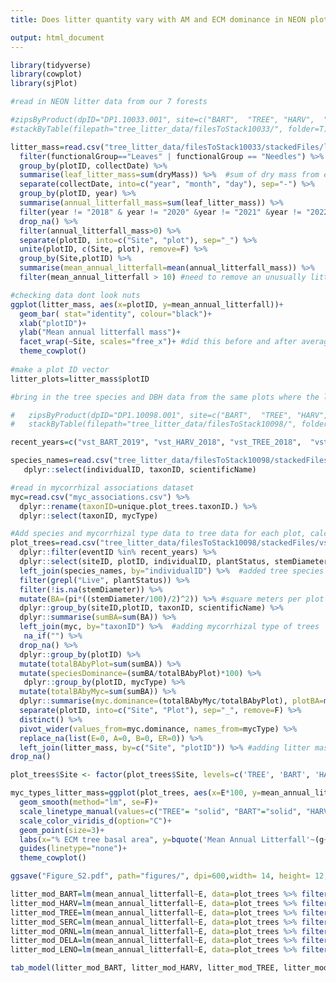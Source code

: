 ```yaml
---
title: Does litter quantity vary with AM and ECM dominance in NEON plots?

output: html_document
---
```


```r

library(tidyverse)
library(cowplot)
library(sjPlot)

#read in NEON litter data from our 7 forests

#zipsByProduct(dpID="DP1.10033.001", site=c("BART",  "TREE", "HARV",  "ORNL", "DELA", "LENO", "SERC"), package="basic", savepath="tree_litter_data/")  
#stackByTable(filepath="tree_litter_data/filesToStack10033/", folder=T)

litter_mass=read.csv("tree_litter_data/filesToStack10033/stackedFiles/ltr_massdata.csv") %>% 
  filter(functionalGroup=="Leaves" | functionalGroup == "Needles") %>% 
  group_by(plotID, collectDate) %>% 
  summarise(leaf_litter_mass=sum(dryMass)) %>%  #sum of dry mass from each plot on each collection date 
  separate(collectDate, into=c("year", "month", "day"), sep="-") %>% 
  group_by(plotID, year) %>% 
  summarise(annual_litterfall_mass=sum(leaf_litter_mass)) %>% 
  filter(year != "2018" & year != "2020" &year != "2021" &year != "2022") %>% 
  drop_na() %>% 
  filter(annual_litterfall_mass>0) %>% 
  separate(plotID, into=c("Site", "plot"), sep="_") %>% 
  unite(plotID, c(Site, plot), remove=F) %>% 
  group_by(Site,plotID) %>% 
  summarise(mean_annual_litterfall=mean(annual_litterfall_mass)) %>% 
  filter(mean_annual_litterfall > 10) #need to remove an unusually litterless plot in SERC (filtering to remove plots w/ less than 10g)

#checking data dont look nuts
ggplot(litter_mass, aes(x=plotID, y=mean_annual_litterfall))+
  geom_bar( stat="identity", colour="black")+
  xlab("plotID")+
  ylab("Mean annual litterfall mass")+
  facet_wrap(~Site, scales="free_x")+ #did this before and after averaging the years; with both years and site, use facet_grid
  theme_cowplot()
  
#make a plot ID vector
litter_plots=litter_mass$plotID

#bring in the tree species and DBH data from the same plots where the litter data is from:

#   zipsByProduct(dpID="DP1.10098.001", site=c("BART",  "TREE", "HARV",  "ORNL", "DELA", "LENO", "SERC"), package="basic", savepath="tree_litter_data/")  
#   stackByTable(filepath="tree_litter_data/filesToStack10098/", folder=T)

recent_years=c("vst_BART_2019", "vst_HARV_2018", "vst_TREE_2018",  "vst_ORNL_2017", "vst_DELA_2017", "vst_LENO_2018",  "vst_SERC_2018")

species_names=read.csv("tree_litter_data/filesToStack10098/stackedFiles/vst_mappingandtagging.csv") %>% 
   dplyr::select(individualID, taxonID, scientificName)

#read in mycorrhizal associations dataset
myc=read.csv("myc_associations.csv") %>% 
  dplyr::rename(taxonID=unique.plot_trees.taxonID.) %>% 
  dplyr::select(taxonID, mycType) 

#Add species and mycorrhizal type data to tree data for each plot, calculate relative AM and ECM basal area
plot_trees=read.csv("tree_litter_data/filesToStack10098/stackedFiles/vst_apparentindividual.csv") %>% 
  dplyr::filter(eventID %in% recent_years) %>% 
  dplyr::select(siteID, plotID, individualID, plantStatus, stemDiameter) %>% 
  left_join(species_names, by="individualID") %>%  #added tree species
  filter(grepl("Live", plantStatus)) %>% 
  filter(!is.na(stemDiameter)) %>% 
  mutate(BA=(pi*((stemDiameter/100)/2)^2)) %>% #square meters per plot
  dplyr::group_by(siteID,plotID, taxonID, scientificName) %>% 
  dplyr::summarise(sumBA=sum(BA)) %>% 
  left_join(myc, by="taxonID") %>%  #adding mycorrhizal type of trees
   na_if("") %>%
  drop_na() %>% 
  dplyr::group_by(plotID) %>% 
  mutate(totalBAbyPlot=sum(sumBA)) %>%
  mutate(speciesDominance=(sumBA/totalBAbyPlot)*100) %>% 
   dplyr::group_by(plotID, mycType) %>% 
  mutate(totalBAbyMyc=sum(sumBA)) %>% 
  dplyr::summarise(myc.dominance=(totalBAbyMyc/totalBAbyPlot), plotBA=mean(totalBAbyPlot)) %>%
  separate(plotID, into=c("Site", "Plot"), sep="_", remove=F) %>%
  distinct() %>% 
  pivot_wider(values_from=myc.dominance, names_from=mycType) %>% 
  replace_na(list(E=0, A=0, B=0, ER=0)) %>% 
  left_join(litter_mass, by=c("Site", "plotID")) %>% #adding litter mass
drop_na()

plot_trees$Site <- factor(plot_trees$Site, levels=c('TREE', 'BART', 'HARV','SERC', 'ORNL', 'DELA', 'LENO'))

```


```r

myc_types_litter_mass=ggplot(plot_trees, aes(x=E*100, y=mean_annual_litterfall, color=Site, linetype=Site))+
  geom_smooth(method="lm", se=F)+
  scale_linetype_manual(values=c("TREE"= "solid", "BART"="solid", "HARV"="dashed", "SERC"="dashed", "ORNL"="dashed", "DELA"="dashed", "LENO"="dashed"))+
  scale_color_viridis_d(option="C")+
  geom_point(size=3)+
  labs(x="% ECM tree basal area", y=bquote('Mean Annual Litterfall'~(g~'0.5'~m^-2)))+
  guides(linetype="none")+
  theme_cowplot()

ggsave("Figure_S2.pdf", path="figures/", dpi=600,width= 14, height= 12, units="cm")

litter_mod_BART=lm(mean_annual_litterfall~E, data=plot_trees %>% filter(Site=="BART"))
litter_mod_HARV=lm(mean_annual_litterfall~E, data=plot_trees %>% filter(Site=="HARV"))
litter_mod_TREE=lm(mean_annual_litterfall~E, data=plot_trees %>% filter(Site=="TREE"))
litter_mod_SERC=lm(mean_annual_litterfall~E, data=plot_trees %>% filter(Site=="SERC"))
litter_mod_ORNL=lm(mean_annual_litterfall~E, data=plot_trees %>% filter(Site=="ORNL"))
litter_mod_DELA=lm(mean_annual_litterfall~E, data=plot_trees %>% filter(Site=="DELA"))
litter_mod_LENO=lm(mean_annual_litterfall~E, data=plot_trees %>% filter(Site=="LENO"))

tab_model(litter_mod_BART, litter_mod_HARV, litter_mod_TREE, litter_mod_SERC, litter_mod_ORNL, litter_mod_DELA, litter_mod_LENO, show.se = TRUE, show.ci = FALSE, digits = 2, digits.re = 2, show.std = TRUE)
```

